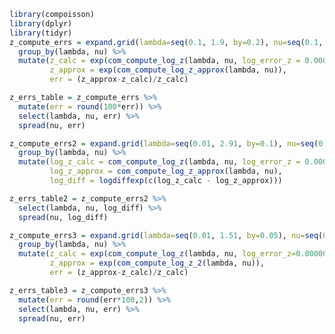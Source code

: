 
```r
library(compoisson)
library(dplyr)
library(tidyr)
z_compute_errs = expand.grid(lambda=seq(0.1, 1.9, by=0.2), nu=seq(0.1, 1.9, by=0.2)) %>%
  group_by(lambda, nu) %>%
  mutate(z_calc = exp(com_compute_log_z(lambda, nu, log_error_z = 0.0000001, maxit_z=1000000)),
         z_approx = exp(com_compute_log_z_approx(lambda, nu)),
         err = (z_approx-z_calc)/z_calc)

z_errs_table = z_compute_errs %>%
  mutate(err = round(100*err)) %>%
  select(lambda, nu, err) %>%
  spread(nu, err)
```

```r
z_compute_errs2 = expand.grid(lambda=seq(0.01, 2.91, by=0.1), nu=seq(0.01, 2.91, by=0.1)) %>%
  group_by(lambda, nu) %>%
  mutate(log_z_calc = com_compute_log_z(lambda, nu, log_error_z = 0.0000001, maxit_z=1000000),
         log_z_approx = com_compute_log_z_approx(lambda, nu),
         log_diff = logdiffexp(c(log_z_calc - log_z_approx)))

z_errs_table2 = z_compute_errs2 %>%
  select(lambda, nu, log_diff) %>%
  spread(nu, log_diff)
```

```r
z_compute_errs3 = expand.grid(lambda=seq(0.01, 1.51, by=0.05), nu=seq(0.01, 1.51, by=0.05)) %>%
  group_by(lambda, nu) %>%
  mutate(z_calc = exp(com_compute_log_z(lambda, nu, log_error_z=0.00000001, maxit_z=1000000)),
         z_approx = exp(com_compute_log_z_2(lambda, nu)),
         err = (z_approx-z_calc)/z_calc)

z_errs_table3 = z_compute_errs3 %>%
  mutate(err = round(err*100,2)) %>%
  select(lambda, nu, err) %>%
  spread(nu, err)
```

